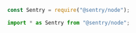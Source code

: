 ```javascript {tabTitle: CommonJS}
const Sentry = require("@sentry/node");
```

```javascript {tabTitle: ESM}
import * as Sentry from "@sentry/node";
```
